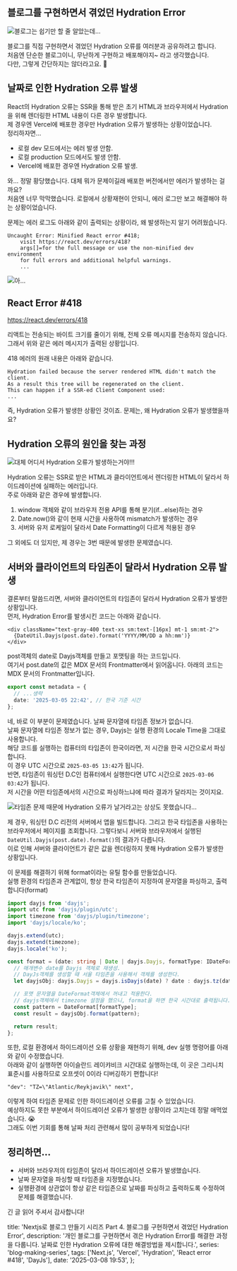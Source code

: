 ## 블로그를 구현하면서 겪었던 Hydration Error

![블로그는 쉽기만 할 줄 알았는데...](../../../../../../../../images/cafe-1.jpg)

블로그를 직접 구현하면서 겪었던 Hydration 오류를 여러분과 공유하려고 합니다.  
처음엔 단순한 블로그이니, 무난하게 구현하고 배포해야지~ 라고 생각했습니다.  
다만, 그렇게 간단하지는 않더라고요. 🥹

## 날짜로 인한 Hydration 오류 발생

React의 Hydration 오류는 SSR을 통해 받은 초기 HTML과 브라우저에서 Hydration을 위해 렌더링한 HTML 내용이 다른 경우 발생합니다.  
제 경우엔 Vercel에 배포한 경우만 Hydration 오류가 발생하는 상황이었습니다.  
정리하자면...

- 로컬 dev 모드에서는 에러 발생 안함.
- 로컬 production 모드에서도 발생 안함.
- Vercel에 배포한 경우엔 Hydration 오류 발생.

와... 정말 황당했습니다. 대체 뭐가 문제이길래 배포한 버전에서만 에러가 발생하는 걸까요?  
처음엔 너무 막막했습니다. 로컬에서 상황재현이 안되니, 에러 로그만 보고 해결해야 하는 상황이었습니다.

문제는 에러 로그도 아래와 같이 출력되는 상황이라, 왜 발생하는지 알기 어려웠습니다.

```
Uncaught Error: Minified React error #418;
    visit https://react.dev/errors/418?
    args[]=for the full message or use the non-minified dev environment
    for full errors and additional helpful warnings.
    ...
```

![아...](../../../../../../../../images/frustrated2.jpg)

## React Error #418

https://react.dev/errors/418

리액트는 전송되는 바이트 크기를 줄이기 위해, 전체 오류 메시지를 전송하지 않습니다.  
그래서 위와 같은 에러 메시지가 출력된 상황입니다.

418 에러의 원래 내용은 아래와 같습니다.

```
Hydration failed because the server rendered HTML didn't match the client.
As a result this tree will be regenerated on the client.
This can happen if a SSR-ed Client Component used:
...
```

즉, Hydration 오류가 발생한 상황인 것이죠.
문제는, 왜 Hydration 오류가 발생했을까요?

## Hydration 오류의 원인을 찾는 과정

![대체 어디서 Hydration 오류가 발생하는거야!!!](../../../../../../../../images/finding.jpg)

Hydration 오류는 SSR로 받은 HTML과 클라이언트에서 렌더링한 HTML이 달라서 하이드레이션에 실패하는 에러입니다.  
주로 아래와 같은 경우에 발생합니다.

1. window 객체와 같이 브라우저 전용 API를 통해 분기(if...else)하는 경우
2. Date.now()와 같이 현재 시간을 사용하여 mismatch가 발생하는 경우
3. 서버와 유저 로케일이 달라서 Date Formatting이 다르게 적용된 경우

그 외에도 더 있지만, 제 경우는 3번 때문에 발생한 문제였습니다.

## 서버와 클라이언트의 타임존이 달라서 Hydration 오류 발생

결론부터 말씀드리면, 서버와 클라이언트의 타임존이 달라서 Hydration 오류가 발생한 상황입니다.  
먼저, Hydration Error를 발생시킨 코드는 아래와 같습니다.

```tsx
<div className="text-gray-400 text-xs sm:text-[16px] mt-1 sm:mt-2">
  {DateUtil.Dayjs(post.date).format('YYYY/MM/DD a hh:mm')}
</div>
```

post객체의 date로 Dayjs객체를 만들고 포맷팅을 하는 코드입니다.  
여기서 post.date의 값은 MDX 문서의 Frontmatter에서 읽어옵니다.
아래의 코드는 MDX 문서의 Frontmatter입니다.

```ts
export const metadata = {
  // ...생략
  date: '2025-03-05 22:42', // 한국 기준 시간
};
```

네, 바로 이 부분이 문제였습니다. 날짜 문자열에 타임존 정보가 없습니다.  
날짜 문자열에 타임존 정보가 없는 경우, Dayjs는 실행 환경의 Locale Time을 그대로 사용합니다.  
해당 코드를 실행하는 컴퓨터의 타임존이 한국이라면, 저 시간을 한국 시간으로서 파싱합니다.  
이 경우 UTC 시간으로 `2025-03-05 13:42`가 됩니다.  
반면, 타임존이 워싱턴 D.C인 컴퓨터에서 실행한다면 UTC 시간으로 `2025-03-06 03:42`가 됩니다.  
저 시간을 어떤 타임존에서의 시간으로 파싱하느냐에 따라 결과가 달라지는 것이지요.

![타임존 문제 때문에 Hydration 오류가 날거라고는 상상도 못했습니다...](../../../../../../../../images/timezone.jpg)

제 경우, 워싱턴 D.C 리전의 서버에서 앱을 빌드합니다. 그리고 한국 타임존을 사용하는 브라우저에서 페이지를 조회합니다.
그렇다보니 서버와 브라우저에서 실행된 `DateUtil.Dayjs(post.date).format()`의 결과가 다릅니다.  
이로 인해 서버와 클라이언트가 같은 값을 렌더링하지 못해 Hydration 오류가 발생한 상황입니다.

이 문제를 해결하기 위해 format이라는 유틸 함수를 만들었습니다.  
실행 환경의 타임존과 관계없이, 항상 한국 타임존이 지정하여 문자열을 파싱하고, 출력합니다(format)

```ts
import dayjs from 'dayjs';
import utc from 'dayjs/plugin/utc';
import timezone from 'dayjs/plugin/timezone';
import 'dayjs/locale/ko';

dayjs.extend(utc);
dayjs.extend(timezone);
dayjs.locale('ko');

const format = (date: string | Date | dayjs.Dayjs, formatType: IDateFormat) => {
  // 매개변수 date를 Dayjs 객체로 재생성.
  // DayJs객체를 생성할 때 서울 타임존을 사용해서 객체를 생성한다.
  let dayjsObj: dayjs.Dayjs = dayjs.isDayjs(date) ? date : dayjs.tz(date, DateUtil.tzString.seoul);

  // 포맷 문자열을 DateFormat객체에서 꺼내고 적용한다.
  // dayjs객체에서 timezone 설정을 했으니, format을 하면 한국 시간대로 출력됩니다.
  const pattern = DateFormat[formatType];
  const result = dayjsObj.format(pattern);

  return result;
};
```

또한, 로컬 환경에서 하이드레이션 오류 상황을 재현하기 위해, dev 실행 명령어를 아래와 같이 수정했습니다.  
아래와 같이 실행하면 아이슬란드 레이캬비크 시간대로 실행하는데, 이 곳은 그리니치 표준시를 사용하므로 오프셋이 0이라 디버깅하기 편합니다!

```
"dev": "TZ=\"Atlantic/Reykjavik\" next",
```

이렇게 하여 타임존 문제로 인한 하이드레이션 오류를 고칠 수 있었습니다.  
예상하지도 못한 부분에서 하이드레이션 오류가 발생한 상황이라 고치는데 정말 애먹었습니다. 😭  
그래도 이번 기회를 통해 날짜 처리 관련해서 많이 공부하게 되었습니다!

## 정리하면...

- 서버와 브라우저의 타임존이 달라서 하이드레이션 오류가 발생했습니다.
- 날짜 문자열을 파싱할 때 타임존을 지정했습니다.
- 실행환경에 상관없이 항상 같은 타임존으로 날짜를 파싱하고 출력하도록 수정하여 문제를 해결했습니다.

긴 글 읽어 주셔서 감사합니다!

  title: 'Nextjs로 블로그 만들기 시리즈 Part 4. 블로그를 구현하면서 겪었던 Hydration Error',
  description:
    '개인 블로그를 구현하면서 겪은 Hydration Error를 해결한 과정을 다룹니다. 날짜로 인한 Hydration 오류에 대한 해결방법을 제시합니다.',
  series: 'blog-making-series',
  tags: ['Next.js', 'Vercel', 'Hydration', 'React error #418', 'DayJs'],
  date: '2025-03-08 19:53',
};
